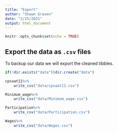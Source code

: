 ```yaml
---
title: "Export"
author: "Shawn Graven"
date: "2/25/2021"
output: html_document
---
```


```r
knitr::opts_chunk$set(echo = TRUE)
```

## Export the data as `.csv` files
To backup our data we will export the cleaned tibbles.

```r

if(!dir.exists("data"))dir.create("data")

cpsaat11%>%
	write_csv("data/cpsaat11.csv")

Minimum_wage%>%
	write_csv("data/Minimum_wage.csv")

Participation%>%
	write_csv("data/Participation.csv")

Wages%>%
	write_csv("data/Wages.csv")
```